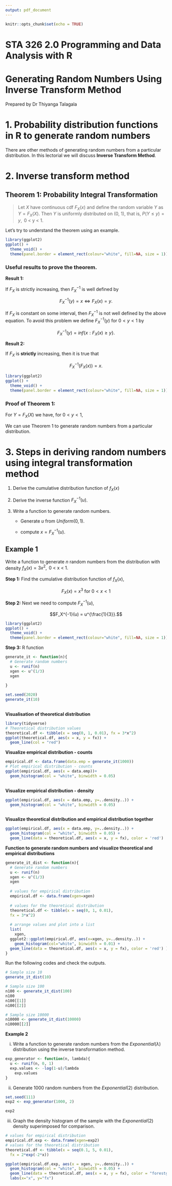 ```yaml
---
output: pdf_document
---
```


```r
knitr::opts_chunk$set(echo = TRUE)
```

# STA 326 2.0 Programming and Data Analysis with R

# Generating Random Numbers Using Inverse Transform Method

Prepared by Dr Thiyanga Talagala

# 1.  Probability distribution functions in R to generate random numbers

\begin{table}[!h]
\begin{tabular}{ll|ll}
\textbf{rbeta} & beta distribution & \textbf{lnorm} & log-normal distribution \\
\textbf{rbinom} & binomial distribution & \textbf{multinom} & multinomial distribution  \\
\textbf{rcauchy} & Cauchy distribution & \textbf{nbinom} & negative binomial distribution \\
\textbf{rchisq} & chi-squared distribution & \textbf{rnorm}& normal distribution  \\
\textbf{rexp} & exponential distribution &  \textbf{rpois} & Poisson distribution \\
\textbf{rf} & F distribution &  \textbf{rt} & Student's t distribution\\
\textbf{rgamma} & gamma distribution &  \textbf{runif} & uniform distribution\\
\textbf{rgeom} & geometric distribution &  \textbf{weibull} & Weibull distribution\\
\textbf{rhyper} & hyper-geometric distribution & 
\end{tabular}
\end{table}

There are other methods of generating random numbers from a particular distribution. In this lectorial we will discuss **Inverse Transform Method**.

# 2. Inverse transform method


## Theorem 1: Probability Integral Transformation

> Let $X$ have continuous cdf $F_X(x)$ and define the random variable $Y$ as $Y =  F_X(X)$. Then $Y$ is uniformly distributed on (0, 1), that is, $P(Y \leq y) = y, \text{ 0 < y < 1}.$


Let's try to understand the theorem using an example.

```r
library(ggplot2)
ggplot() + 
  theme_void() + 
  theme(panel.border = element_rect(colour="white", fill=NA, size = 1))

```

\newpage

### Useful results to prove the theorem.

**Result 1:** 

If $F_X$ is strictly increasing, then $F_X^{-1}$ is well defined by 

$$F_X^{-1}(y) = x \Leftrightarrow F_X(x) = y.$$ 

If $F_X$ is constant on some interval,  then $F_X^{-1}$ is not well defined by the above equation. To avoid this problem we define $F_X^{-1}(y)$ for $0 < y < 1$ by

$$F_X^{-1}(y) = inf\{x: F_X(x) \geq y\}.$$


\newpage

**Result 2:** 

If $F_X$ is **strictly** increasing, then it is true that

$$F_X^{-1}(F_X(x)) = x.$$
```r
library(ggplot2)
ggplot() + 
  theme_void() + 
  theme(panel.border = element_rect(colour="white", fill=NA, size = 1))

```


### Proof of Theorem 1:

For $Y = F_X(X)$ we have, for $0 < y < 1,$

\newpage
We can use Theorem 1 to generate random numbers from a particular distribution.

\newpage

# 3. Steps in deriving random numbers using integral transformation method



1. Derive the cumulative distribution function of $f_X(x)$

2. Derive the inverse function $F_X^{-1}(u)$.

3. Write a function to generate random numbers.

    - Generate $u$ from $Uniform(0, 1)$.
    
    - compute $x = F_X^{-1}(u)$.


## Example 1

Write a function to generate $n$ random numbers from the distribution with density $f_X(x) = 3x^2, \text{ 0 < x < 1}.$

**Step 1:** Find the cumulative distribution function of $f_X(x)$,

$$F_X(x) = x^3 \text{ for } 0<x<1$$


\newpage


**Step 2:** Next we need to compute $F_X^{-1}(u)$,

$$F_X^{-1}(u) = u^{\frac{1}{3}}.$$

```r
library(ggplot2)
ggplot() + 
  theme_void() + 
  theme(panel.border = element_rect(colour="white", fill=NA, size = 1))

```

**Step 3:** R function


```r
generate_it <- function(n){ 
  # Generate random numbers
  u <- runif(n)
  xgen <- u^(1/3)
  xgen
  
}

set.seed(2020)
generate_it(10)
  
```


**Visualisation of  theoretical distribution**

```r
library(tidyverse)
# Theoretical distribution values
theoretical.df <- tibble(x = seq(0, 1, 0.01), fx = 3*x^2)
ggplot(theoretical.df, aes(x = x, y = fx)) + 
  geom_line(col = "red")
```


**Visualize empirical distribution - counts**

```r
empirical.df <- data.frame(data.emp = generate_it(1000))  
# Plot empirical distribution - counts
ggplot(empirical.df, aes(x = data.emp))+
  geom_histogram(col = "white", binwidth = 0.05)
  
```

\newpage

**Visualize empirical distribution - density**

```r
ggplot(empirical.df, aes(x = data.emp, y=..density..)) +
  geom_histogram(col = "white", binwidth = 0.05)
  
```



**Visualize theoretical distribution and empirical distribution together**

```r
ggplot(empirical.df, aes(x = data.emp, y=..density..)) + 
  geom_histogram(col = "white", binwidth = 0.05) + 
  geom_line(data = theoretical.df, aes(x = x, y = fx), color = 'red') 
```

\newpage

**Function to generate random numbers and visualize theoretical and empirical distributions**

```r
generate_it_dist <- function(n){ 
  # Generate random numbers
  u <- runif(n)
  xgen <- u^(1/3)
  xgen
  
  # values for empirical distribution
  empirical.df <- data.frame(xgen=xgen) 
  
  # values for the theoretical distribution
  theoretical.df <- tibble(x = seq(0, 1, 0.01), 
  fx = 3*x^2)
  
  # arrange values and plot into a list
  list(
    xgen,
  ggplot2::ggplot(empirical.df, aes(x=xgen, y=..density..)) + 
    geom_histogram(col="white", binwidth = 0.01) + 
  geom_line(data = theoretical.df, aes(x = x, y = fx), color = 'red') )
}


```

Run the following codes and check the outputs.

```r
# Sample size 10
generate_it_dist(10)

# Sample size 100
n100 <- generate_it_dist(100)
n100
n100[[1]]
n100[[2]]

# Sample size 10000
n10000 <- generate_it_dist(10000)
n10000[[2]]
```

\newpage

**Example 2 ** 


i) Write a function to generate random numbers from the $Exponential(\lambda)$ distribution using the inverse transformation method.


```r
exp_generator <- function(n, lambda){
  u <- runif(n, 0, 1)
  exp.values <- -log(1-u)/lambda
    exp.values
}

```


ii) Generate 1000 random numbers from the $Exponential(2)$ distribution.

```r
set.seed(111)
exp2 <- exp_generator(1000, 2)

```


```r
exp2
```


iii) Graph the density histogram of the sample with the $Exponential(2)$ density superimposed for comparison. 


```r
# values for empirical distribution
empirical.df.exp <- data.frame(xgen=exp2) 
# values for the theoretical distribution
theoretical.df <- tibble(x = seq(0.1, 5, 0.01), 
  fx = 2*exp(-2*x))

ggplot(empirical.df.exp, aes(x = xgen, y=..density..)) + 
  geom_histogram(col = "white", binwidth = 0.05) + 
  geom_line(data = theoretical.df, aes(x = x, y = fx), color = "forestgreen") + 
  labs(x="x", y="fx")
```


